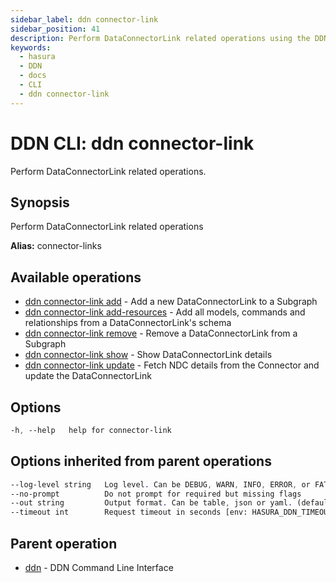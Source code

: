 ```yaml
---
sidebar_label: ddn connector-link
sidebar_position: 41
description: Perform DataConnectorLink related operations using the DDN CLI
keywords:
  - hasura
  - DDN
  - docs
  - CLI
  - ddn connector-link
---
```


# DDN CLI: ddn connector-link

Perform DataConnectorLink related operations.

## Synopsis

Perform DataConnectorLink related operations

**Alias:** connector-links

## Available operations

- [ddn connector-link add](/reference/cli/commands/ddn_connector-link_add) - Add a new DataConnectorLink to a Subgraph
- [ddn connector-link add-resources](/reference/cli/commands/ddn_connector-link_add-resources) - Add all models,
  commands and relationships from a DataConnectorLink's schema
- [ddn connector-link remove](/reference/cli/commands/ddn_connector-link_remove) - Remove a DataConnectorLink from a
  Subgraph
- [ddn connector-link show](/reference/cli/commands/ddn_connector-link_show) - Show DataConnectorLink details
- [ddn connector-link update](/reference/cli/commands/ddn_connector-link_update) - Fetch NDC details from the Connector
  and update the DataConnectorLink

## Options

```sass
-h, --help   help for connector-link
```

## Options inherited from parent operations

```sass
--log-level string   Log level. Can be DEBUG, WARN, INFO, ERROR, or FATAL. (default "INFO")
--no-prompt          Do not prompt for required but missing flags
--out string         Output format. Can be table, json or yaml. (default "table")
--timeout int        Request timeout in seconds [env: HASURA_DDN_TIMEOUT] (default 100)
```

## Parent operation

- [ddn](/reference/cli/commands/ddn) - DDN Command Line Interface
